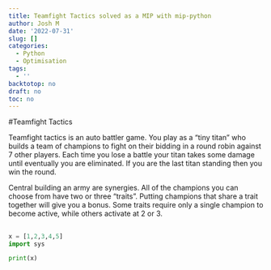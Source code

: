 ```yaml
---
title: Teamfight Tactics solved as a MIP with mip-python
author: Josh M
date: '2022-07-31'
slug: []
categories:
  - Python
  - Optimisation
tags:
  - ''
backtotop: no
draft: no
toc: no
---
```


#Teamfight Tactics

<!-- toc -->

Teamfight tactics is an auto battler game. You play as a "tiny titan" who builds a team of champions to fight on their bidding in a round robin against 7 other players. Each time you lose a battle your titan takes some damage until eventually you are eliminated. If you are the last titan standing then you win the round.

Central building an army are synergies. All of the champions you can choose from have two or three "traits". Putting champions that share a trait together will give you a bonus. Some traits require only a single champion to become active, while others activate at 2 or 3. 

## 
```python
x = [1,2,3,4,5]
import sys

print(x)
```

